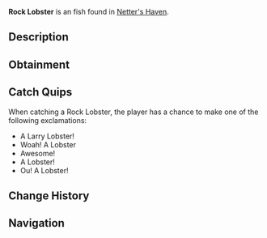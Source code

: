 {{FishInfobox
|image          = Rock Lobster.png
|rarity         = Unusual
|sea            = Second Sea
|location       = [[Netter's Haven]]
|sublocation    = 
|sources        = Lobster Cage
|radar_location = 
|xp             = 360
|weather        = Windy
|time           = Night
|season         = Summer, Autumn
|bait           = 
|base_weight    = 6.8
|base_value     = 630
|weight_range   = 4.8
|base_chance    = 50
|base_resil     = 70
}}
'''Rock Lobster''' is an {{Rarity|Unusual}} fish found in [[Netter's Haven]].

== Description ==
{{Description|Lobsters are valuable crustaceans known for their rich, succulent meat. Lobsters are most active in the summer to autumn, and are commonly caught in crab cages during calm clear days.|Bestiary Entry}}

== Obtainment ==
{{Description|Caught in oceans using a lobster cage.|Bestiary Hint}}

== Catch Quips ==
When catching a Rock Lobster, the player has a chance to make one of the following exclamations:
* A Larry Lobster!
* Woah! A Lobster
* Awesome!
* A Lobster!
* Ou! A Lobster!

== Change History ==
{{Change History|{{subst:Current Version}}}}

== Navigation ==
{{Fish Navbox|Netter's Haven}}